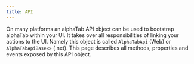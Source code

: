 ```yaml
---
title: API
---
```



On many platforms an alphaTab API object can be used to bootstrap alphaTab within your UI. It takes over 
all responsibilities of linking your actions to the UI. Namely this object is called `AlphaTabApi` (Web) or `AlphaTabApiBase<>` (.net).
This page describes all methods, properties and events exposed by this API object. 

<ReferenceTable type="Name" filter="reference/api/" />